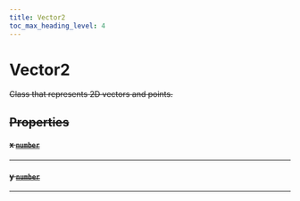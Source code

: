 ```yaml
---
title: Vector2
toc_max_heading_level: 4
---
```


# Vector2 <s generated />

Class that represents 2D vectors and points.

## Properties <s generated />

#### x [`number`]( https://developer.mozilla.org/en-US/docs/Web/JavaScript/Reference/Global_Objects/Number) <s generated />

<hr class="solid" /> <s generated />

#### y [`number`]( https://developer.mozilla.org/en-US/docs/Web/JavaScript/Reference/Global_Objects/Number) <s generated />

<hr class="solid" /> <s generated />
